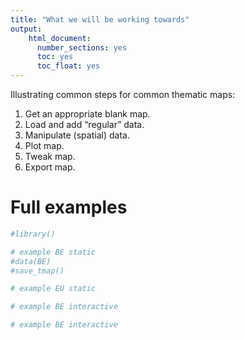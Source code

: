 ```yaml
---
title: "What we will be working towards"
output: 
    html_document:
      number_sections: yes
      toc: yes
      toc_float: yes
---
```


Illustrating common steps for common thematic maps:

1. Get an appropriate blank map.
1. Load and add "regular" data.
3. Manipulate (spatial) data.
4. Plot map.
5. Tweak map.
6. Export map.

# Full examples

```r
#library()
```


```r
# example BE static
#data(BE)
#save_tmap()
```

```r
# example EU static
```

```r
# example BE interactive
```

```r
# example BE interactive
```

